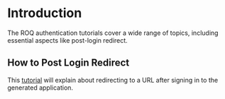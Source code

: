 
# Introduction

The ROQ authentication tutorials cover a wide range of topics, including essential aspects like post-login redirect.

## How to Post Login Redirect

This [tutorial](/authentication/tutorials/post-login-redirect) will explain about redirecting to a URL after signing in to the generated application.
